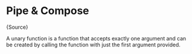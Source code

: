 
# Pipe & Compose

<CodeBlock language="ts">{Source}</CodeBlock>

A unary function is a function that accepts exactly one argument and can be
created by calling the function with just the first argument provided.
